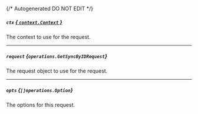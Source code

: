 {/* Autogenerated DO NOT EDIT  */}

##### `ctx` [*{ `context.Context` }*](https://pkg.go.dev/context#Context)
The context to use for the request.

---
##### `request` *{`operations.GetSyncByIDRequest`}*
The request object to use for the request.
<Collapsible openLabel={Labels.showProperties} closeLabel={Labels.hideProperties}>
    <GetSyncByIDRequest/>
</Collapsible>

---
##### `opts` *{`[]operations.Option`}*
The options for this request.


